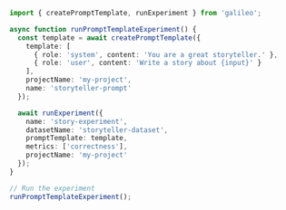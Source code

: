
```typescript TypeScript
import { createPromptTemplate, runExperiment } from 'galileo';

async function runPromptTemplateExperiment() {
  const template = await createPromptTemplate({
    template: [
      { role: 'system', content: 'You are a great storyteller.' },
      { role: 'user', content: 'Write a story about {input}' }
    ],
    projectName: 'my-project',
    name: 'storyteller-prompt'
  });

  await runExperiment({
    name: 'story-experiment',
    datasetName: 'storyteller-dataset',
    promptTemplate: template,
    metrics: ['correctness'],
    projectName: 'my-project'
  });
}

// Run the experiment
runPromptTemplateExperiment(); 
```